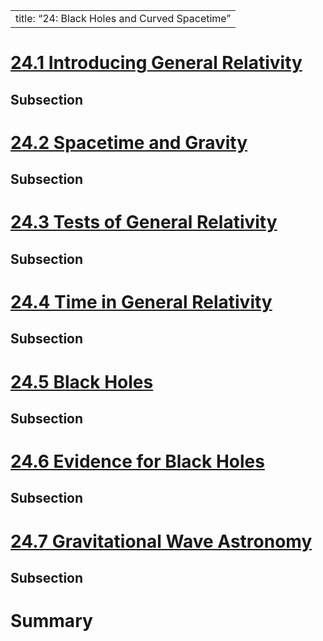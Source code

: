 
---
title: "24: Black Holes and Curved Spacetime"
---


# [24.1 Introducing General Relativity](https://openstax.org/books/astronomy-2e/pages/24-1-introducing-general-relativity)

## Subsection 

# [24.2 Spacetime and Gravity](https://openstax.org/books/astronomy-2e/pages/24-2-spacetime-and-gravity)

## Subsection 

# [24.3 Tests of General Relativity](https://openstax.org/books/astronomy-2e/pages/24-3-tests-of-general-relativity)

## Subsection 

# [24.4 Time in General Relativity](https://openstax.org/books/astronomy-2e/pages/24-4-time-in-general-relativity)

## Subsection 

# [24.5 Black Holes](https://openstax.org/books/astronomy-2e/pages/24-5-black-holes)

## Subsection 

# [24.6 Evidence for Black Holes](https://openstax.org/books/astronomy-2e/pages/24-6-evidence-for-black-holes)

## Subsection 

# [24.7 Gravitational Wave Astronomy](https://openstax.org/books/astronomy-2e/pages/24-7-gravitational-wave-astronomy)

## Subsection 

# Summary
